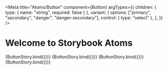 
<Meta
  title="Atoms/Button"
  component={Button}
  argTypes={{
    children: { type: { name: "string", required: false } },
    variant: {
      options: ["primary", "secondary", "danger", "danger-secondary"],
      control: { type: "select" },
    },
  }}
/>

# Welcome to Storybook Atoms

<Canvas>
  <Story
    name="Primary"
    args={{
      children: "Primary",
      variant: "primary",
    }}
  >
    {ButtonStory.bind({})}
  </Story>
</Canvas>

<Canvas>
  <Story
    name="Secondary"
    args={{
      children: "Secondary",
      variant: "secondary",
    }}
  >
    {ButtonStory.bind({})}
  </Story>
</Canvas>

<Canvas>
  <Story
    name="Danger"
    args={{
      children: "Danger",
      variant: "danger",
    }}
  >
    {ButtonStory.bind({})}
  </Story>
</Canvas>

<Canvas>
  <Story
    name="Danger Secondary"
    args={{
      children: "Danger Secondary",
      variant: "danger-secondary",
    }}
  >
    {ButtonStory.bind({})}
  </Story>
</Canvas>
